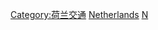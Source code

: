 {{Commons cat|Ports and harbours in the Netherlands}}

[[Category:荷兰交通|Category:荷兰交通]]
[[Category:各国港口|Netherlands]]
[[Category:歐洲港口|N]]